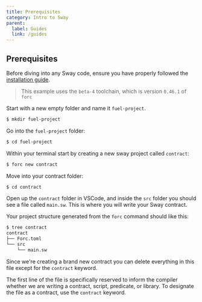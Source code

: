 ```yaml
---
title: Prerequisites
category: Intro to Sway
parent:
  label: Guides
  link: /guides
---
```


## Prerequisites

Before diving into any Sway code, ensure you have properly followed the [installation guide](https://docs.fuel.network/guides/installation/).

> This example uses the `beta-4` toolchain, which is version `0.46.1` of `forc`

Start with a new empty folder and name it `fuel-project`.

```sh
$ mkdir fuel-project
```

Go into the `fuel-project` folder:

```sh
$ cd fuel-project
```

Within your terminal start by creating a new sway project called `contract`:

```sh
$ forc new contract
```

Move into your contract folder:

```sh
$ cd contract
```

Open up the `contract` folder in VSCode, and inside the `src` folder you should see a file called `main.sw`. This is where you will write your Sway contract. 

Your project structure generated from the `forc` command should like this: 

```sh
$ tree contract
contract
├── Forc.toml
└── src
    └── main.sw
```

Since we're creating a brand new contract you can delete everything in this file except for the `contract` keyword.

<CodeImport
  file="../../examples/intro-to-sway/contract/src/main.sw"
  comment="contract"
  commentType="//"
  lang="sway"
/>

The first line of the file is specifically reserved to inform the compiler whether we are writing a contract, script, predicate, or library. To designate the file as a contract, use the `contract` keyword.


